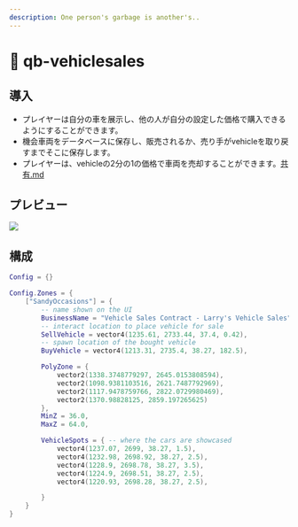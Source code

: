 ```yaml
---
description: One person's garbage is another's..
---
```


# 📄 qb-vehiclesales

## 導入

* プレイヤーは自分の車を展示し、他の人が自分の設定した価格で購入できるようにすることができます。
* 機会車両をデータベースに保存し、販売されるか、売り手がvehicleを取り戻すまでそこに保存します。
* プレイヤーは、vehicleの2分の1の価格で車両を売却することができます。[共有.md](../qb-core/shared.md "mention")

## プレビュー

![](../.gitbook/assets/vehiclesalessheet.jpg)

## 構成

```lua
Config = {}

Config.Zones = {
    ["SandyOccasions"] = {
        -- name shown on the UI
        BusinessName = "Vehicle Sales Contract - Larry's Vehicle Sales",
        -- interact location to place vehicle for sale
        SellVehicle = vector4(1235.61, 2733.44, 37.4, 0.42),
        -- spawn location of the bought vehicle
        BuyVehicle = vector4(1213.31, 2735.4, 38.27, 182.5),

        PolyZone = {
            vector2(1338.3748779297, 2645.0153808594),
            vector2(1098.9381103516, 2621.7487792969),
            vector2(1117.9478759766, 2822.0729980469),
            vector2(1370.98828125, 2859.197265625)
        },
        MinZ = 36.0,
        MaxZ = 64.0,

        VehicleSpots = { -- where the cars are showcased
            vector4(1237.07, 2699, 38.27, 1.5),
            vector4(1232.98, 2698.92, 38.27, 2.5),
            vector4(1228.9, 2698.78, 38.27, 3.5),
            vector4(1224.9, 2698.51, 38.27, 2.5),
            vector4(1220.93, 2698.28, 38.27, 2.5),

        }
    }
}
```
